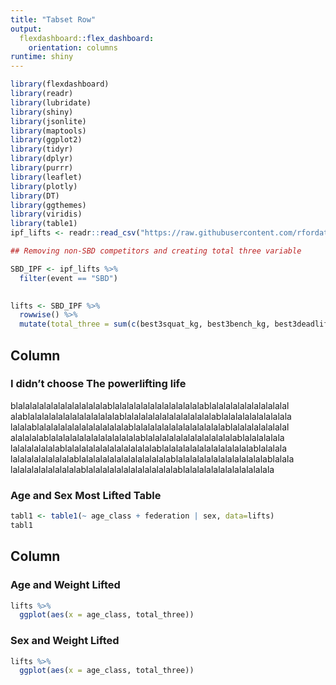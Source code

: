 ```yaml
---
title: "Tabset Row"
output: 
  flexdashboard::flex_dashboard:
    orientation: columns
runtime: shiny
---
```


```r
library(flexdashboard)
library(readr)
library(lubridate)
library(shiny)
library(jsonlite)
library(maptools)
library(ggplot2)
library(tidyr)
library(dplyr)
library(purrr)
library(leaflet)
library(plotly)
library(DT)
library(ggthemes)
library(viridis)
library(table1)
ipf_lifts <- readr::read_csv("https://raw.githubusercontent.com/rfordatascience/tidytuesday/master/data/2019/2019-10-08/ipf_lifts.csv") %>% mutate(sex2 = if_else(sex == "F", "Female", "Male"))
```

```r
## Removing non-SBD competitors and creating total three variable

SBD_IPF <- ipf_lifts %>% 
  filter(event == "SBD")
  

lifts <- SBD_IPF %>%
  rowwise() %>%
  mutate(total_three = sum(c(best3squat_kg, best3bench_kg, best3deadlift_kg), na.rm = TRUE))
```


Column {data-width=1000}
-------------------------------------
   
### I didn't choose The powerlifting life 
    
blalalalalalalalalalalalalablalalalalalalalalalalalalablalalalalalalalalalalal
alablalalalalalalalalalalalalablalalalalalalalalalalalalablalalalalalalalalala
lalalablalalalalalalalalalalalalablalalalalalalalalalalalalablalalalalalalalal
alalalalablalalalalalalalalalalalalablalalalalalalalalalalalalablalalalalala
lalalalalalalablalalalalalalalalalalalalablalalalalalalalalalalalalablalalala
lalalalalalalalalablalalalalalalalalalalalalablalalalalalalalalalalalalablalala
lalalalalalalalalalablalalalalalalalalalalalalablalalalalalalalalalalalala
   
### Age and Sex Most Lifted Table

```r
tabl1 <- table1(~ age_class + federation | sex, data=lifts)
tabl1
```

Column {data-width=1300}
-------------------------------------

### Age and Weight Lifted

```r
lifts %>% 
  ggplot(aes(x = age_class, total_three))
```   
 
### Sex and Weight Lifted
    
```r
lifts %>% 
  ggplot(aes(x = age_class, total_three))
```
